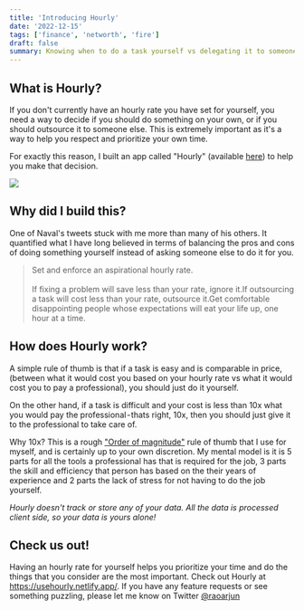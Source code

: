 ```yaml
---
title: 'Introducing Hourly'
date: '2022-12-15'
tags: ['finance', 'networth', 'fire']
draft: false
summary: Knowing when to do a task yourself vs delegating it to someone
---
```


## What is Hourly?

If you don't currently have an hourly rate you have set for yourself, you need a way to decide if you should do something on your own, or if you should outsource it to someone else. This is extremely important as it's a way to help you respect and prioritize your own time.

For exactly this reason, I built an app called "Hourly" (available [here](https://usehourly.netlify.app/)) to help you make that decision.

![](/static/images/hourly.png)

## Why did I build this?

One of Naval's tweets stuck with me more than many of his others. It quantified what I have long believed in terms of balancing the pros and cons of doing something yourself instead of asking someone else to do it for you.

> Set and enforce an aspirational hourly rate.<br/><br/>If fixing a problem will save less than your rate, ignore it.If outsourcing a task will cost less than your rate, outsource it.Get comfortable disappointing people whose expectations will eat your life up, one hour at a time.

## How does Hourly work?

A simple rule of thumb is that if a task is easy and is comparable in price, (between what it would cost you based on your hourly rate vs what it would cost you to pay a professional), you should just do it yourself.

On the other hand, if a task is difficult and your cost is less than 10x what you would pay the professional - thats right, 10x, then you should just give it to the professional to take care of.

Why 10x? This is a rough ["Order of magnitude"](https://en.wikipedia.org/wiki/Order_of_magnitude) rule of thumb that I use for myself, and is certainly up to your own discretion. My mental model is it is 5 parts for all the tools a professional has that is required for the job, 3 parts the skill and efficiency that person has based on the their years of experience and 2 parts the lack of stress for not having to do the job yourself.

_Hourly doesn't track or store any of your data. All the data is processed client side, so your data is yours alone!_

## Check us out!

Having an hourly rate for yourself helps you prioritize your time and do the things that you consider are the most important. Check out Hourly at https://usehourly.netlify.app/. If you have any feature requests or see something puzzling, please let me know on Twitter [@raoarjun](https://twitter.com/raoarjun)
